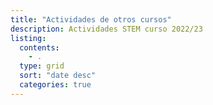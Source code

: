 ```yaml
---
title: "Actividades de otros cursos"
description: Actividades STEM curso 2022/23
listing: 
  contents: 
    - .
  type: grid
  sort: "date desc"
  categories: true
---
```


